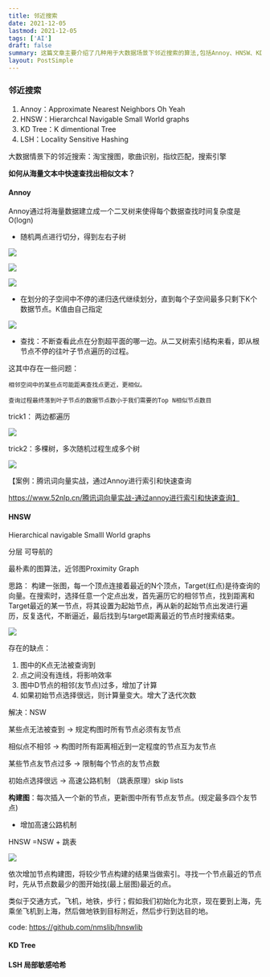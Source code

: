 ```yaml
---
title: 邻近搜索
date: 2021-12-05
lastmod: 2021-12-05
tags: ['AI']
draft: false
summary: 这篇文章主要介绍了几种用于大数据场景下邻近搜索的算法,包括Annoy、HNSW、KD Tree和LSH。文章重点讲解了Annoy和HNSW两种算法的原理和实现方法,Annoy通过建立二叉树来实现快速查找,HNSW则是基于图结构并引入了分层机制来提高搜索效率。
layout: PostSimple
---
```


### 邻近搜索

1. Annoy：Approximate Nearest Neighbors Oh Yeah
2. HNSW：Hierarchcal Navigable Small World graphs
3. KD Tree：K dimentional Tree
4. LSH：Locality Sensitive Hashing

大数据情景下的邻近搜索：淘宝搜图，歌曲识别，指纹匹配，搜索引擎

**如何从海量文本中快速查找出相似文本？**

#### Annoy

Annoy通过将海量数据建立成一个二叉树来使得每个数据查找时间复杂度是O(logn)

- 随机两点进行切分，得到左右子树

![](https://www.tzer.top/usr/uploads/2021/12/1070358186.png)

![](https://www.tzer.top/usr/uploads/2021/12/286097665.png)

![](https://www.tzer.top/usr/uploads/2021/12/3880731725.png)

- 在划分的子空间中不停的递归迭代继续划分，直到每个子空间最多只剩下K个数据节点。K值由自己指定

![](https://www.tzer.top/usr/uploads/2021/12/3061488913.png)

- 查找：不断查看此点在分割超平面的哪一边。从二叉树索引结构来看，即从根节点不停的往叶子节点遍历的过程。

这其中存在一些问题：

```
相邻空间中的某些点可能距离查找点更近，更相似。
```

```
查询过程最终落到叶子节点的数据节点数小于我们需要的Top N相似节点数目
```

trick1： 两边都遍历

![](https://www.tzer.top/usr/uploads/2021/12/2601541573.png)

trick2：多棵树，多次随机过程生成多个树

![](https://www.tzer.top/usr/uploads/2021/12/80460565.png)

【案例：腾讯词向量实战，通过Annoy进行索引和快速查询

https://www.52nlp.cn/腾讯词向量实战-通过annoy进行索引和快速查询】

#### HNSW

Hierarchical navigable Smalll World graphs

分层 可导航的

最朴素的图算法，近邻图Proximity Graph

思路： 构建一张图，每一个顶点连接着最近的N个顶点，Target(红点)是待查询的向量。在搜索时，选择任意一个定点出发，首先遍历它的相邻节点，找到距离和Target最近的某一节点，将其设置为起始节点，再从新的起始节点出发进行遍历，反复迭代，不断逼近，最后找到与target距离最近的节点时搜索结束。

![](https://www.tzer.top/usr/uploads/2021/12/2084729989.png)

存在的缺点：

1. 图中的K点无法被查询到
2. 点之间没有连线，将影响效率
3. 图中D节点的相邻(友节点)过多，增加了计算
4. 如果初始节点选择很远，则计算量变大。增大了迭代次数

解决：NSW

某些点无法被查到 -> 规定构图时所有节点必须有友节点

相似点不相邻 -> 构图时所有距离相近到一定程度的节点互为友节点

某些节点友节点过多 -> 限制每个节点的友节点数

初始点选择很远 -> 高速公路机制 （跳表原理）skip lists

**构建图**：每次插入一个新的节点，更新图中所有节点友节点。(规定最多四个友节点)

- 增加高速公路机制

HNSW =NSW + 跳表

![](https://www.tzer.top/usr/uploads/2021/12/1625053504.png)

依次增加节点构建图，将较少节点构建的结果当做索引。寻找一个节点最近的节点时，先从节点数最少的图开始找(最上层图)最近的点。

类似于交通方式，飞机，地铁，步行；假如我们初始化为北京，现在要到上海，先乘坐飞机到上海，然后做地铁到目标附近，然后步行到达目的地。

code: https://github.com/nmslib/hnswlib

#### KD Tree

#### LSH 局部敏感哈希

